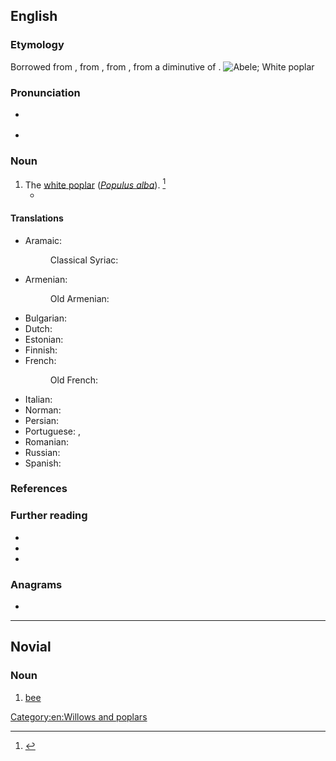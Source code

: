 {{also|Abele|ābele|ābelē|Ābele}}
==English==
{{wikipedia|Populus alba}}

===Etymology===
Borrowed from {{bor|en|nl|abeel|notext=1}}, from {{der|en|dum|-}}, from {{der|en|ONF.|abiel}}, from a diminutive of {{der|en|la|albus||white}}.
[[Image:Czajecice tree 20060812 1401.jpg|thumb|Abele; White poplar]]

===Pronunciation===
* {{a|RP}} {{IPA|/əˈbiːl/|/ə.ˈbeɪl/|/ˈeɪ.bl̩/|lang=en}}
* {{a|US}} {{IPA|/əˈbil/|/ə.ˈbeɪl/|/ˈeɪ.bl̩/|lang=en}}

===Noun===
{{en-noun}}

# The [[white poplar]] (''[[Populus alba]]''). {{defdate|First attested around 1150 to 1350.}}<ref>{{R:SOED5|page=3}}</ref>
#* {{quote-book|author=Mrs. Browning|passage=Six '''abeles''' i' the churchyard grow}}

====Translations====
{{trans-top|the white poplar, Populus alba}}
* Aramaic:
*: Classical Syriac: {{t|syc|ܚܘܪܐ|m|sc=Syrc}}
* Armenian:
*: Old Armenian: {{t|xcl|կաղամախ}}
* Bulgarian: {{t|bg|бяла топола}}
* Dutch: {{t+|nl|abeel|m}}
* Estonian: {{t|et|hõbepappel}}
* Finnish: {{t+|fi|hopeapoppeli}}
* French:
*: Old French: {{t|fro|abel|m}}
{{trans-mid}}
* Italian: {{t|it|gattice|m}}
* Norman: {{t|nrf|blianc-bouais|m}}
* Persian: {{t|fa|سفیدپلت|tr=sefidpalat|sc=fa-Arab}}
* Portuguese: {{t|pt|choupo branco|m}}, {{t|pt|álamo branco|m}}
* Romanian: {{t|ro|plop alb|m}}
* Russian: {{t|ru|то́поль бе́лый|m}}
* Spanish: {{t+|es|álamo blanco|m}}
{{trans-bottom}}

===References===
<references/>

===Further reading===
* {{pedialite|Populus alba}}
* {{commonslite|Populus alba}}
* {{specieslite|Populus alba}}

===Anagrams===
* {{anagrams|en|Albee|Beale}}

[[Category:en:Willows and poplars]]

----

==Novial==

===Noun===
{{nov-noun}}

# [[bee]]